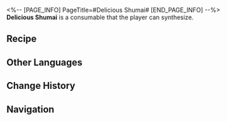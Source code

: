 <%-- [PAGE_INFO]
PageTitle=#Delicious Shumai#
[END_PAGE_INFO] --%>
{{Consumable Infobox
|id          = 401019
|image       = Item Delicious Shumai.png{{subst:void|<!--$UPLOAD:<<SpriteOutput/ItemFigures/401019.png>-<Item Delicious Shumai.png>-<Consumable Icons>>-->}}
|type        = Restorative Consumables
|rarity      = 2
|effect      = Upon use, immediately restores 30% Energy for one ally.
|description = The perfect combination of tradition and modernity. Bite through the slightly cool al dente dough, and the rich milky aroma and warmth will pour out of the filling &mdash; Molten Cheese Tart will impart you with its sincerity.
|effectType  = 
|effectType2 = 
|effectType3 = 
|recipe      = {{cx|Source missing}}
|source1     = [[Omni-Synthesizer]]
|source2     = 
|source3     = 
}}
{{Description|''"Cheese is power!"''}}
'''Delicious Shumai''' is a consumable that the player can synthesize.

==Recipe==
{{Recipe
|type              = Synthesis
|group             = Consumable
|Phlogiston        = 2
|Basic Ingredients = 1
|Protein Rice      = 2
|sort              = Phlogiston;Basic Ingredients;Protein Rice
}}

==Other Languages==
{{Other Languages
|en   = Delicious Shumai
|zhs  = 可口的烧麦
|zht  = 可口的燒賣
|ja   = 美味しいシュウマイ
|ko   = 맛있는 얇은 피 만두
|es   = Shaomai delicioso
|fr   = Délicieux shaomai
|ru   = Вкусный шаомай
|th   = Delicious Shumai
|vi   = Xíu Mại Ngon Lành
|de   = Leckeres Shumai
|id   = Delicious Shumai
|pt   = Shumai Delicioso
}}

==Change History==
{{Change History|1.6}}

==Navigation==
{{Consumable Navbox}}